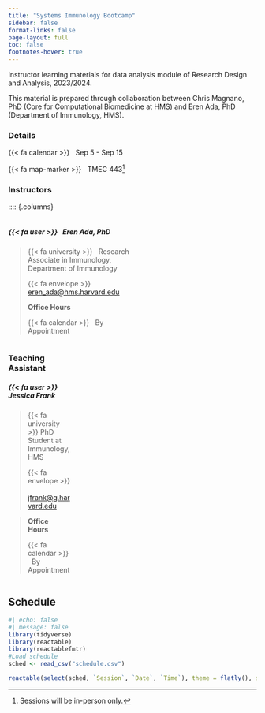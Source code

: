 ```yaml
---
title: "Systems Immunology Bootcamp"
sidebar: false
format-links: false
page-layout: full
toc: false
footnotes-hover: true
---
```


Instructor learning materials for data analysis module of Research Design and Analysis, 2023/2024.

This material is prepared through collaboration between Chris Magnano, PhD (Core for Computational Biomedicine at HMS) and Eren Ada, PhD (Department of Immunology, HMS). 

### Details {.unnumbered}

{{< fa calendar >}} &nbsp; Sep 5 - Sep 15

{{< fa map-marker >}} &nbsp; TMEC 443[^1]

[^1]: Sessions will be in-person only. 

### Instructors {.unnumbered}

:::: {.columns}

::: {.column width="50%"}
##### {{< fa user >}} &nbsp; Eren Ada, PhD
>
>{{< fa university >}} &nbsp; Research Associate in Immunology, Department of Immunology
>
> {{< fa envelope >}} &nbsp; <a href="mailto:eren_ada@hms.harvard.edu">eren_ada@hms.harvard.edu</a>
>
> **Office Hours**
> 
> {{< fa calendar >}} &nbsp; By Appointment

::: {.column width="50%"}

### Teaching Assistant {.unnumbered}

##### {{< fa user >}} &nbsp; Jessica Frank
>
>{{< fa university >}} PhD Student at Immunology, HMS
>
> {{< fa envelope >}} &nbsp; <a href="mailto:jfrank@g.harvard.edu">jfrank@g.harvard.edu</a>


> **Office Hours**
> 
> {{< fa calendar >}} &nbsp; By Appointment

:::

:::


## Schedule

```r
#| echo: false
#| message: false
library(tidyverse)
library(reactable)
library(reactablefmtr)
#Load schedule
sched <- read_csv("schedule.csv")

reactable(select(sched, `Session`, `Date`, `Time`), theme = flatly(), sortable = FALSE)
```